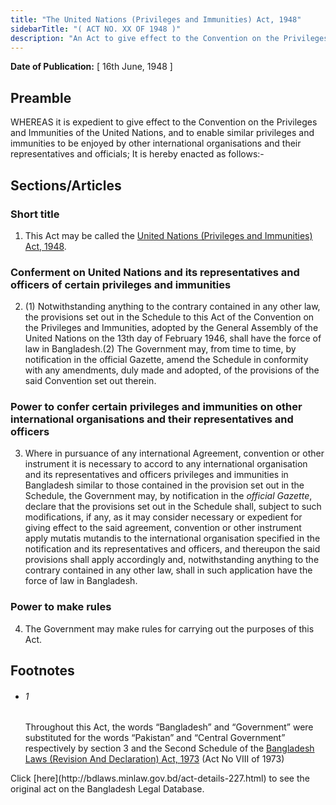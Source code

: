 ```yaml
---
title: "The United Nations (Privileges and Immunities) Act, 1948"
sidebarTitle: "( ACT NO. XX OF 1948 )"
description: "An Act to give effect to the Convention on the Privileges and Immunities of the United Nations.1♣"
---
```


**Date of Publication:** [ 16th June, 1948 ]

## Preamble

WHEREAS it is expedient to give effect to the Convention on the Privileges and Immunities of the United Nations, and to enable similar privileges and immunities to be enjoyed by other international organisations and their representatives and officials; It is hereby enacted as follows:-

## Sections/Articles

### Short title

1. This Act may be called the [United Nations (Privileges and Immunities) Act, 1948](/act-227.html "United Nations (Privileges and Immunities) Act, 1948").

### Conferment on United Nations and its representatives and officers of certain privileges and immunities

2. (1) Notwithstanding anything to the contrary contained in any other law, the provisions set out in the Schedule to this Act of the Convention on the Privileges and Immunities, adopted by the General Assembly of the United Nations on the 13th day of February 1946, shall have the force of law in Bangladesh.(2) The Government may, from time to time, by notification in the official Gazette, amend the Schedule in conformity with any amendments, duly made and adopted, of the provisions of the said Convention set out therein.

### Power to confer certain privileges and immunities on other international organisations and their representatives and officers

3. Where in pursuance of any international Agreement, convention or other instrument it is necessary to accord to any international organisation and its representatives and officers privileges and immunities in Bangladesh similar to those contained in the provision set out in the Schedule, the Government may, by notification in the _official Gazette_, declare that the provisions set out in the Schedule shall, subject to such modifications, if any, as it may consider necessary or expedient for giving effect to the said agreement, convention or other instrument apply mutatis mutandis to the international organisation specified in the notification and its representatives and officers, and thereupon the said provisions shall apply accordingly and, notwithstanding anything to the contrary contained in any other law, shall in such application have the force of law in Bangladesh.

### Power to make rules

4. The Government may make rules for carrying out the purposes of this Act.

## Footnotes

- ###### 1

  Throughout this Act, the words “Bangladesh” and “Government” were substituted for the words “Pakistan” and “Central Government” respectively by section 3 and the Second Schedule of the [Bangladesh Laws (Revision And Declaration) Act, 1973](/act-430.html "Bangladesh Laws (Revision And Declaration) Act, 1973") (Act No VIII of 1973)

<Note>
  Click [here](http://bdlaws.minlaw.gov.bd/act-details-227.html) to see the original act on the Bangladesh Legal Database.
</Note>
